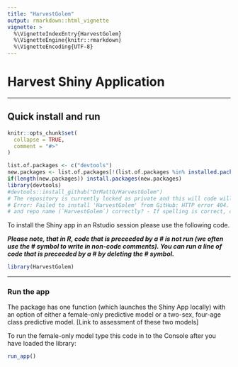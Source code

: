 ```yaml
---
title: "HarvestGolem"
output: rmarkdown::html_vignette
vignette: >
  %\VignetteIndexEntry{HarvestGolem}
  %\VignetteEngine{knitr::rmarkdown}
  %\VignetteEncoding{UTF-8}
---
```

# Harvest Shiny Application

--------------------------------------------------------------------------------

## Quick install and run

```r
knitr::opts_chunk$set(
  collapse = TRUE,
  comment = "#>"
)
```

```r
list.of.packages <- c("devtools")
new.packages <- list.of.packages[!(list.of.packages %in% installed.packages()[,"Package"])]
if(length(new.packages)) install.packages(new.packages)
library(devtools)
#devtools::install_github("DrMattG/HarvestGolem")
# The repository is currently locked as private and this will code will give an error
# Error: Failed to install 'HarvestGolem' from GitHub: HTTP error 404. Not Found Did you spell the repo owner (`DrMattG`)
# and repo name (`HarvestGolem`) correctly? - If spelling is correct, check that you have the required permissions to access the repo.

```



To install the Shiny app in an Rstudio session please use the following code. 

***Please note, that in R, code that is preceeded by a # is not run (we often use the # symbol to write in non-code comments). You can run a line of code that is preceeded by a # by deleting the # symbol.***



```r
library(HarvestGolem)

```


--------------------------------------------------------------------------------

### Run the app

The package has one function (which launches the Shiny App locally) with an option of either a female-only predictive model or a two-sex, four-age class predictive model. [Link to assessment of these two models]

To run the female-only model type this code in to the Console after you have loaded the library:
```r

run_app()

```

